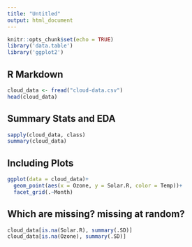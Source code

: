 ```yaml
---
title: "Untitled"
output: html_document
---
```


```r
knitr::opts_chunk$set(echo = TRUE)
library('data.table')
library('ggplot2')
```

## R Markdown

```r
cloud_data <- fread("cloud-data.csv")
head(cloud_data)
```
## Summary Stats and EDA

```r
sapply(cloud_data, class)
summary(cloud_data)
```

## Including Plots

```r
ggplot(data = cloud_data)+
  geom_point(aes(x = Ozone, y = Solar.R, color = Temp))+
  facet_grid(.~Month)
```

## Which are missing? missing at random?

```r
cloud_data[is.na(Solar.R), summary(.SD)]
cloud_data[is.na(Ozone), summary(.SD)]

```
